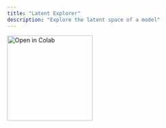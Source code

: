```yaml
---
title: "Latent Explorer"
description: "Explore the latent space of a model"
---
```


<a href="https://colab.research.google.com/drive/156SBuLH2IAGHLSTgto-jA22PRI4XL6F5">
  <img
    src="https://colab.research.google.com/assets/colab-badge.svg"
    alt="Open in Colab"
    width="200px"
    style={{ pointerEvents: "none" }}
  />
</a>
